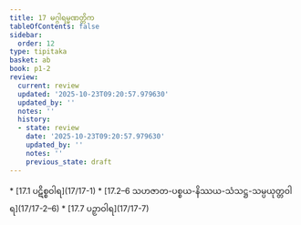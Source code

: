 ```yaml
---
title: 17 မဂ္ဂါရမ္မဏတ္တိက
tableOfContents: false
sidebar:
  order: 12
type: tipitaka
basket: ab
book: p1-2
review:
  current: review
  updated: '2025-10-23T09:20:57.979630'
  updated_by: ''
  notes: ''
  history:
  - state: review
    date: '2025-10-23T09:20:57.979630'
    updated_by: ''
    notes: ''
    previous_state: draft
---
```



<ReviewStatus review={frontmatter.review} showDetails={true} />

<HypothesisAnnotation frontmatter={frontmatter} />

<DynamicBreadcrumb />



<TableOfContents book="p1-2" section="17">
* [17.1 ပဋိစ္စဝါရ](17/17-1)
* [17.2–6 သဟဇာတ-ပစ္စယ-နိဿယ-သံသဋ္ဌ-သမ္ပယုတ္တဝါရ](17/17-2–6)
* [17.7 ပဉှာဝါရ](17/17-7)
</TableOfContents>